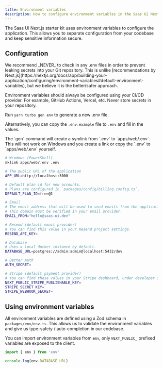 ```yaml
---
title: Environment variables
description: How to configure environment variables in the Saas UI Next.js starter kit.
---
```


The Saas UI Next.js starter kit uses environment variables to configure the application.
This allows you to separate configuration from your codebase and keep sensitive information secure.

## Configuration

<Info>
  We recommend _NEVER_ to check in any .env files in order to prevent leaking
  secrets into your Git repository. This is unlike [recommendations by
  Next.js](https://nextjs.org/docs/app/building-your-application/configuring/environment-variables#default-environment-variables),
  but we believe it is the better/safer approach.
</Info>

Environment variables should always be configured using your CI/CD provider. For example, GitHub Actions, Vercel, etc. Never store secrets in your repository.

Run `yarn turbo gen env` to generate a new .env file.

Alternatively, you can copy the `.env.example` file to `.env` and fill in the values.

<Info status="warning">
  The `gen` command will create a symlink from `.env` to `apps/web/.env`. This
  will not work on Windows and you create a link or copy the `.env` to
  `apps/web/.env` yourself.
</Info>

```bash
# Windows (PowerShell)
mklink apps/web/.env .env
```

```bash
# The public URL of the application
APP_URL=http://localhost:3000

# Default plan id for new accounts.
# Plans are configured in `packages/config/billing.config.ts`.
DEFAULT_PLAN_ID=free@1

# Email
# The email address that will be used to send emails from the application.
# This domain must be verified in your email provider.
EMAIL_FROM="hello@saas-ui.dev"

# Resend (default email provider)
# You can find this value in your Resend project settings.
RESEND_API_KEY=

# Database
# Uses a local docker instance by default.
DATABASE_URL=postgres://admin:admin@localhost:5432/dev

# Better Auth
AUTH_SECRET=

# Stripe (default payment provider)
# You can find these values in your Stripe dashboard, under developer settings.
NEXT_PUBLIC_STRIPE_PUBLISHABLE_KEY=
STRIPE_SECRET_KEY=
STRIPE_WEBHOOK_SECRET=
```

## Using environment variables

All environment variables are defined using a Zod schema in `packages/env/env.ts`.
This allows us to validate the environment variables and give us type-safety / auto-completion in our codebase.

You can import environment variables from `env`, only `NEXT_PUBLIC_` prefixed variables are exposed to the client.

```ts
import { env } from 'env'

console.log(env.DATABASE_URL)
```

